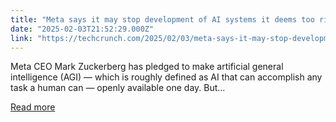```yaml
---
title: "Meta says it may stop development of AI systems it deems too risky"
date: "2025-02-03T21:52:29.000Z"
link: "https://techcrunch.com/2025/02/03/meta-says-it-may-stop-development-of-ai-systems-it-deems-too-risky/"
---
```


Meta CEO Mark Zuckerberg has pledged to make artificial general intelligence (AGI) &#8212; which is roughly defined as AI that can accomplish any task a human can &#8212; openly available one day. But...

[Read more](https://techcrunch.com/2025/02/03/meta-says-it-may-stop-development-of-ai-systems-it-deems-too-risky/)
